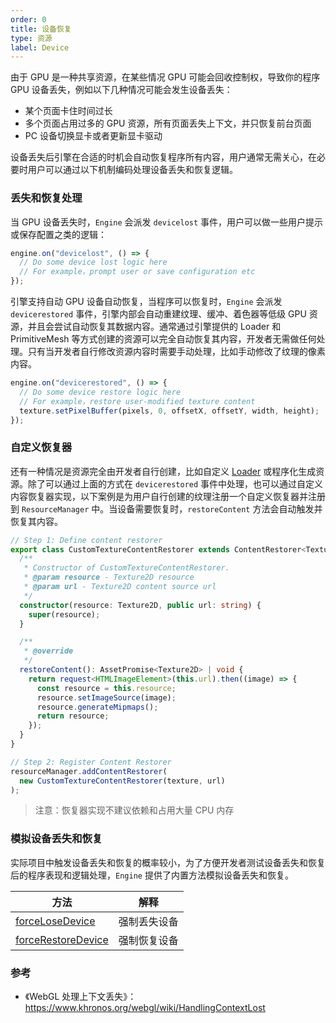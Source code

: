 ```yaml
---
order: 0
title: 设备恢复
type: 资源
label: Device
---
```


由于 GPU 是一种共享资源，在某些情况 GPU 可能会回收控制权，导致你的程序 GPU 设备丢失，例如以下几种情况可能会发生设备丢失：

- 某个页面卡住时间过长
- 多个页面占用过多的 GPU 资源，所有页面丢失上下文，并只恢复前台页面
- PC 设备切换显卡或者更新显卡驱动

设备丢失后引擎在合适的时机会自动恢复程序所有内容，用户通常无需关心，在必要时用户可以通过以下机制编码处理设备丢失和恢复逻辑。

### 丢失和恢复处理

当 GPU 设备丢失时，`Engine` 会派发 `devicelost` 事件，用户可以做一些用户提示或保存配置之类的逻辑：

```typescript
engine.on("devicelost", () => {
  // Do some device lost logic here
  // For example，prompt user or save configuration etc
});
```

引擎支持自动 GPU 设备自动恢复，当程序可以恢复时，`Engine` 会派发 `devicerestored` 事件，引擎内部会自动重建纹理、缓冲、着色器等低级 GPU 资源，并且会尝试自动恢复其数据内容。通常通过引擎提供的 Loader 和 PrimitiveMesh 等方式创建的资源可以完全自动恢复其内容，开发者无需做任何处理。只有当开发者自行修改资源内容时需要手动处理，比如手动修改了纹理的像素内容。

```typescript
engine.on("devicerestored", () => {
  // Do some device restore logic here
  // For example，restore user-modified texture content
  texture.setPixelBuffer(pixels, 0, offsetX, offsetY, width, height);
});
```

### 自定义恢复器

还有一种情况是资源完全由开发者自行创建，比如自定义 [Loader](/docs/assets/custom) 或程序化生成资源。除了可以通过上面的方式在 `devicerestored` 事件中处理，也可以通过自定义内容恢复器实现，以下案例是为用户自行创建的纹理注册一个自定义恢复器并注册到 `ResourceManager` 中。当设备需要恢复时，`restoreContent` 方法会自动触发并恢复其内容。

```typescript
// Step 1: Define content restorer
export class CustomTextureContentRestorer extends ContentRestorer<Texture2D> {
  /**
   * Constructor of CustomTextureContentRestorer.
   * @param resource - Texture2D resource
   * @param url - Texture2D content source url
   */
  constructor(resource: Texture2D, public url: string) {
    super(resource);
  }

  /**
   * @override
   */
  restoreContent(): AssetPromise<Texture2D> | void {
    return request<HTMLImageElement>(this.url).then((image) => {
      const resource = this.resource;
      resource.setImageSource(image);
      resource.generateMipmaps();
      return resource;
    });
  }
}

// Step 2: Register Content Restorer
resourceManager.addContentRestorer(
  new CustomTextureContentRestorer(texture, url)
);
```

> 注意：恢复器实现不建议依赖和占用大量 CPU 内存

### 模拟设备丢失和恢复

实际项目中触发设备丢失和恢复的概率较小，为了方便开发者测试设备丢失和恢复后的程序表现和逻辑处理，`Engine` 提供了内置方法模拟设备丢失和恢复。

| 方法                                                       | 解释         |
| ---------------------------------------------------------- | ------------ |
| [forceLoseDevice](/apis/core/#Engine-forceLoseDevice)       | 强制丢失设备 |
| [forceRestoreDevice](/apis/core/#Engine-forceRestoreDevice) | 强制恢复设备 |

### 参考

- 《WebGL 处理上下文丢失》：https://www.khronos.org/webgl/wiki/HandlingContextLost
